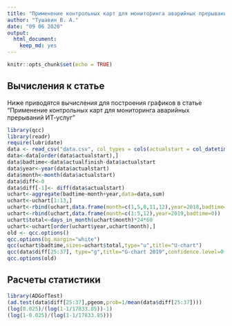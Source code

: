 ```yaml
---
title: "Применение контрольных карт для мониторинга аварийных прерываний ИТ-услуг"
author: "Тушавин В. А."
date: "09 06 2020"
output: 
  html_document: 
    keep_md: yes
---
```


```r
knitr::opts_chunk$set(echo = TRUE)
```

## Вычисления к статье

Ниже приводятся вычисления для построения графиков в статье "Применение контрольных карт для мониторинга аварийных прерываний ИТ-услуг"


```r
library(qcc)
library(readr)
require(lubridate)
data <- read_csv("data.csv", col_types = cols(actualstart = col_datetime(format = "%Y-%m-%d %H:%M:%S"), actualfinish = col_datetime(format = "%Y-%m-%d %H:%M:%S")))
data<-data[order(data$actualstart),]
data$badtime<-data$actualfinish-data$actualstart
data$year<-year(data$actualstart)
data$month<-month(data$actualstart)
data$diff<-0
data$diff[-1]<- diff(data$actualstart)
uchart<-aggregate(badtime~month+year,data=data,sum)
uchart<-uchart[1:13,]
uchart<-rbind(uchart,data.frame(month=c(1,5,8,11,12),year=2018,badtime=0))
uchart<-rbind(uchart,data.frame(month=c(1:5,12),year=2019,badtime=0))
uchart$total<-days_in_month(uchart$month)*24*60
uchart<-uchart[order(uchart$year,uchart$month),]
old <- qcc.options() 
qcc.options(bg.margin="white")
qcc(uchart$badtime,sizes=uchart$total,type="u",title="U-chart")
qcc(data$diff[25:37], type="g",title="G-chart 2019",confidence.level=0.95)
qcc.options(old)

```

## Расчеты статистики

```r
library(ADGofTest)
(ad.test(data$diff[25:37],pgeom,prob=1/mean(data$diff[25:37])))
(log(0.025)/(log(1-1/17833.85))-1)
(log(1-0.025)/(log(1-1/17833.85)))
```

